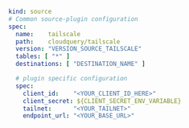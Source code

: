 ```yaml copy
kind: source
# Common source-plugin configuration
spec:
  name:    tailscale
  path:    cloudquery/tailscale
  version: "VERSION_SOURCE_TAILSCALE"
  tables: [ "*" ]
  destinations: [ "DESTINATION_NAME" ]

  # plugin specific configuration
  spec:
    client_id:    "<YOUR_CLIENT_ID_HERE>"
    client_secret: ${CLIENT_SECRET_ENV_VARIABLE}
    tailnet:      "<YOUR_TAILNET>"
    endpoint_url: "<YOUR_BASE_URL>"
```